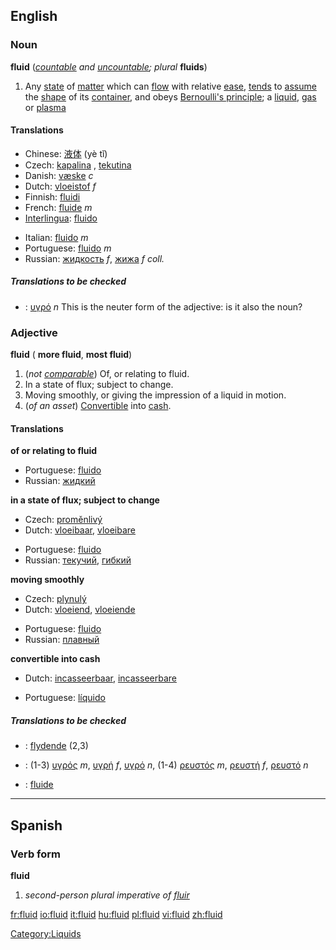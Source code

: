 ==English==

===Noun===
'''fluid''' (''[[countable]] and [[uncountable]]; plural'' '''fluids''')

#Any [[state]] of [[matter]] which can [[flow]] with relative [[ease]], [[tend]]s to [[assume]] the [[shape]] of its [[container]], and obeys [[Bernoulli's principle]]; a [[liquid]], [[gas]] or [[plasma]]

====Translations====
{{top}}
*Chinese: [[液体]] (yè tǐ)
*Czech: [[kapalina]] {{f}}, [[tekutina]] {{f}}
*Danish: [[væske]] ''c''
*Dutch: [[vloeistof]] ''f''
*Finnish: [[fluidi]]
*French: [[fluide]] ''m''
*[[Interlingua]]: [[fluido#Interlingua|fluido]]
{{mid}}
*Italian: [[fluido#Italian|fluido]] ''m''
*Portuguese: [[fluido#Portuguese|fluido]] ''m''
*Russian: [[жидкость]] ''f'', [[жижа]] ''f coll.''
{{bottom}}

=====Translations to be checked=====
<!--Remove this section once all of the translations below have been moved into the tables above.-->
{{checktrans}}

*{{ttbc|Greek}}: [[υγρό]] ''n''  This is the neuter form of the adjective: is it also the noun?

===Adjective===
'''fluid''' ({{compar}} '''more fluid''', {{superl}} '''most fluid''')

#(''not [[comparable]]'') Of, or relating to fluid.
#In a state of flux; subject to change.
#Moving smoothly, or giving the impression of a liquid in motion.
#(''of an asset'') [[Convertible]] into [[cash]].

====Translations====

'''of or relating to fluid'''
{{top}}
{{mid}}
*Portuguese: [[fluido]]
*Russian: [[жидкий]]
{{bottom}}

'''in a state of flux; subject to change'''
{{top}}
*Czech: [[proměnlivý]]
*Dutch: [[vloeibaar]], [[vloeibare]]
{{mid}}
*Portuguese: [[fluido]]
*Russian: [[текучий]], [[гибкий]]
{{bottom}}

'''moving smoothly'''
{{top}}
*Czech: [[plynulý]]
*Dutch: [[vloeiend]], [[vloeiende]]
{{mid}}
*Portuguese: [[fluido]]
*Russian: [[плавный]]
{{bottom}}

'''convertible into cash'''
{{top}}
*Dutch: [[incasseerbaar]], [[incasseerbare]]
{{mid}}
*Portuguese: [[líquido]]
{{bottom}}

=====Translations to be checked=====
<!--Remove this section once all of the translations below have been moved into the tables above.-->
{{checktrans}}

*{{ttbc|Danish}}: [[flydende]] (2,3)
*{{ttbc|Greek}}: (1-3) [[υγρός]] ''m'', [[υγρή]] ''f'', [[υγρό]] ''n'', (1-4) [[ρευστός]] ''m'', [[ρευστή]] ''f'', [[ρευστό]] ''n''
*{{ttbc|Interlingua}}: [[fluide]]

----

==Spanish==
===Verb form===
'''fluid'''

# ''second-person plural imperative of [[fluir]]''

[[Category:Liquids]]

[[fr:fluid]]
[[io:fluid]]
[[it:fluid]]
[[hu:fluid]]
[[pl:fluid]]
[[vi:fluid]]
[[zh:fluid]]